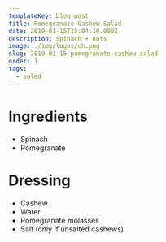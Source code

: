 ```yaml
---
templateKey: blog-post
title: Pomegranate Cashew Salad
date: 2019-01-15T15:04:10.000Z
description: Spinach + nuts
image: ./img/logos/ch.png
slug: 2019-01-15-pomegranate-cashew-salad
order: 1
tags:
  - salad
---
```


# Ingredients

- Spinach
- Pomegranate

# Dressing

- Cashew
- Water
- Pomegranate molasses
- Salt (only if unsalted cashews)
